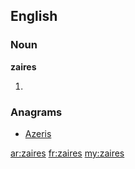 ==English==

===Noun===
'''zaires'''

# {{plural of|zaire}}

===Anagrams===
* [[Azeris#English|Azeris]]

[[ar:zaires]]
[[fr:zaires]]
[[my:zaires]]